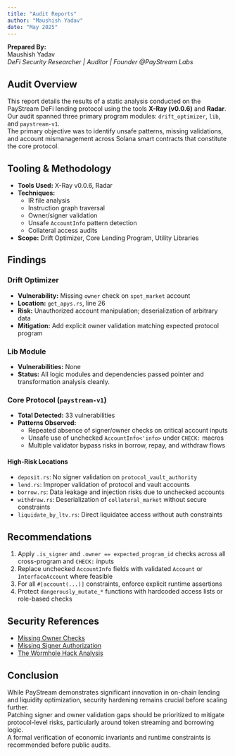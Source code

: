 ```yaml
---
title: "Audit Reports"
author: "Maushish Yadav"
date: "May 2025"
---
```



**Prepared By:**  
Maushish Yadav  
_DeFi Security Researcher | Auditor | Founder @PayStream Labs_  

## Audit Overview

This report details the results of a static analysis conducted on the PayStream DeFi lending protocol using the tools **X-Ray (v0.0.6)** and **Radar**.  
Our audit spanned three primary program modules: `drift_optimizer`, `lib`, and `paystream-v1`.  
The primary objective was to identify unsafe patterns, missing validations, and account mismanagement across Solana smart contracts that constitute the core protocol.

## Tooling & Methodology

- **Tools Used:** X-Ray v0.0.6, Radar  
- **Techniques:**  
  - IR file analysis  
  - Instruction graph traversal  
  - Owner/signer validation  
  - Unsafe `AccountInfo` pattern detection  
  - Collateral access audits  
- **Scope:** Drift Optimizer, Core Lending Program, Utility Libraries

## Findings

### Drift Optimizer

- **Vulnerability:** Missing `owner` check on `spot_market` account  
- **Location:** `get_apys.rs`, line 26  
- **Risk:** Unauthorized account manipulation; deserialization of arbitrary data  
- **Mitigation:** Add explicit owner validation matching expected protocol program

### Lib Module

- **Vulnerabilities:** None  
- **Status:** All logic modules and dependencies passed pointer and transformation analysis cleanly.

### Core Protocol (`paystream-v1`)

- **Total Detected:** 33 vulnerabilities  
- **Patterns Observed:**  
  - Repeated absence of signer/owner checks on critical account inputs  
  - Unsafe use of unchecked `AccountInfo<'info>` under `CHECK:` macros  
  - Multiple validator bypass risks in borrow, repay, and withdraw flows  

#### High-Risk Locations

- `deposit.rs`: No signer validation on `protocol_vault_authority`  
- `lend.rs`: Improper validation of protocol and vault accounts  
- `borrow.rs`: Data leakage and injection risks due to unchecked accounts  
- `withdraw.rs`: Deserialization of `collateral_market` without secure constraints  
- `liquidate_by_ltv.rs`: Direct liquidatee access without auth constraints  

## Recommendations

1. Apply `.is_signer` and `.owner == expected_program_id` checks across all cross-program and `CHECK:` inputs  
2. Replace unchecked `AccountInfo` fields with validated `Account` or `InterfaceAccount` where feasible  
3. For all `#[account(...)]` constraints, enforce explicit runtime assertions  
4. Protect `dangerously_mutate_*` functions with hardcoded access lists or role-based checks

## Security References

- [Missing Owner Checks](https://github.com/project-serum/sealevel-attacks/tree/master/programs/2-owner-checks)  
- [Missing Signer Authorization](https://github.com/project-serum/sealevel-attacks/tree/master/programs/0-signer-authorization)  
- [The Wormhole Hack Analysis](https://medium.com/coinmonks/the-wormhole-hack-how-soteria-detects-the-vulnerability-automatically-eb0f433e8071)

## Conclusion

While PayStream demonstrates significant innovation in on-chain lending and liquidity optimization, security hardening remains crucial before scaling further.  
Patching signer and owner validation gaps should be prioritized to mitigate protocol-level risks, particularly around token streaming and borrowing logic.  
A formal verification of economic invariants and runtime constraints is recommended before public audits.

